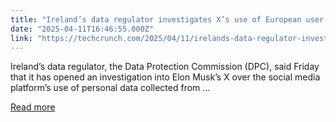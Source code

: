 ```yaml
---
title: "Ireland’s data regulator investigates X’s use of European user data to train Grok"
date: "2025-04-11T16:46:55.000Z"
link: "https://techcrunch.com/2025/04/11/irelands-data-regulator-investigates-xs-use-of-european-user-data-to-train-grok/"
---
```


Ireland’s data regulator, the Data Protection Commission (DPC), said Friday that it has opened an investigation into Elon Musk’s X over the social media platform’s use of personal data collected from ...

[Read more](https://techcrunch.com/2025/04/11/irelands-data-regulator-investigates-xs-use-of-european-user-data-to-train-grok/)
